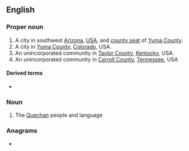 {{also|yuma|þuma}}

==English==
{{wikipedia}}

===Proper noun===
{{en-proper noun}}

# A city in southwest [[Arizona]], [[USA]], and [[county seat]] of [[Yuma County]].
# A city in [[Yuma County]], [[Colorado]], USA.
# An unincorporated community in [[Taylor County]], [[Kentucky]], USA.
# An unincorporated community in [[Carroll County]], [[Tennessee]], USA

====Derived terms====
* {{l|en|Yuma County}}

===Noun===
{{en-noun|~}}

# The [[Quechan]] people and language

===Anagrams===
* {{l|en|muay}}

{{topics|en|Cities|Arizona|Colorado|Kentucky|Tennessee}}